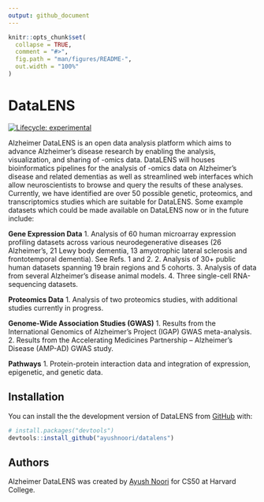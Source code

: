 ```yaml
---
output: github_document
---
```


<!-- README.md is generated from README.Rmd. Please edit that file -->

```r
knitr::opts_chunk$set(
  collapse = TRUE,
  comment = "#>",
  fig.path = "man/figures/README-",
  out.width = "100%"
)
```

# DataLENS

<!-- badges: start -->
[![Lifecycle: experimental](https://img.shields.io/badge/lifecycle-experimental-orange.svg)](https://lifecycle.r-lib.org/articles/stages.html#experimental)
<!-- badges: end -->

Alzheimer DataLENS is an open data analysis platform which aims to advance Alzheimer’s disease research by enabling the analysis, visualization, and sharing of -omics data. DataLENS will houses bioinformatics pipelines for the analysis of  -omics data on Alzheimer’s disease and related dementias as well as streamlined web interfaces which allow neuroscientists to browse and query the results of these analyses. Currently, we have identified are over 50 possible genetic, proteomics, and transcriptomics studies which are suitable for DataLENS. Some example datasets which could be made available on DataLENS now or in the future include:

**Gene Expression Data**
1. Analysis of 60 human microarray expression profiling datasets across various neurodegenerative diseases (26 Alzheimer’s, 21 Lewy body dementia, 13 amyotrophic lateral sclerosis and frontotemporal dementia). See Refs. 1 and 2.
2. Analysis of 30+ public human datasets spanning 19 brain regions and 5 cohorts.
3. Analysis of data from several Alzheimer’s disease animal models.
4. Three single-cell RNA-sequencing datasets.

**Proteomics Data**
1. Analysis of two proteomics studies, with additional studies currently in progress.

**Genome-Wide Association Studies (GWAS)**
1. Results from the International Genomics of Alzheimer's Project (IGAP) GWAS meta-analysis.
2. Results from the Accelerating Medicines Partnership – Alzheimer’s Disease (AMP-AD) GWAS study.

**Pathways**
1. Protein-protein interaction data and integration of expression, epigenetic, and genetic data.


## Installation

You can install the the development version of DataLENS from [GitHub](https://github.com/) with:

``` r
# install.packages("devtools")
devtools::install_github("ayushnoori/datalens")
```

## Authors
Alzheimer DataLENS was created by [Ayush Noori](mailto:anoori1@mgh.harvard.edu) for CS50 at Harvard College.


<!-- ## Example -->

<!-- This is a basic example which shows you how to solve a common problem: -->

<!-- ```{r example} -->
<!-- library(datalens) -->
<!-- ## basic example code -->
<!-- ``` -->

<!-- What is special about using `README.Rmd` instead of just `README.md`? You can include R chunks like so: -->

<!-- ```{r cars} -->
<!-- summary(cars) -->
<!-- ``` -->

<!-- You'll still need to render `README.Rmd` regularly, to keep `README.md` up-to-date. `devtools::build_readme()` is handy for this. You could also use GitHub Actions to re-render `README.Rmd` every time you push. An example workflow can be found here: <https://github.com/r-lib/actions/tree/master/examples>. -->

<!-- You can also embed plots, for example: -->

<!-- ```{r pressure, echo = FALSE} -->
<!-- plot(pressure) -->
<!-- ``` -->

<!-- In that case, don't forget to commit and push the resulting figure files, so they display on GitHub and CRAN. -->
